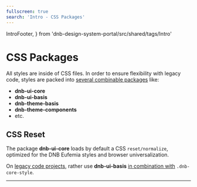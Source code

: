 ```yaml
---
fullscreen: true
search: 'Intro - CSS Packages'
---
```


  IntroFooter,
} from 'dnb-design-system-portal/src/shared/tags/Intro'

<Intro>

# CSS Packages

All styles are inside of CSS files. In order to ensure flexibility with legacy code, styles are packed into [several combinable packages](!/uilib/usage/customisation/styling) like:

- **dnb-ui-core**
- **dnb-ui-basis**
- **dnb-theme-basis**
- **dnb-theme-components**
- etc.

## CSS Reset

The package **dnb-ui-core** loads by default a CSS `reset/normalize`, optimized for the DNB Eufemia styles and browser universalization.

On [legacy code projects](!/uilib/usage/customisation/styling#how-to-deal-with-existing-styles), rather use **dnb-ui-basis** [in combination with](!/uilib/usage/customisation/styling#core-style) `.dnb-core-style`.

---

<IntroFooter href="/uilib/intro/07-typography" text="Next - Typography" />

</Intro>
